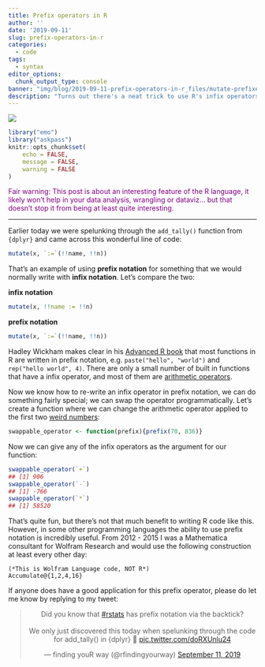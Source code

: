 ```yaml
---
title: Prefix operators in R
author: ''
date: '2019-09-11'
slug: prefix-operators-in-r
categories:
  - code
tags:
  - syntax
editor_options: 
  chunk_output_type: console
banner: "img/blog/2019-09-11-prefix-operators-in-r_files/mutate-prefixed-infix.png.png"
description: "Turns out there's a neat trick to use R's infix operators with prefix notation! Let's demonstrate how..."
---
```


![](/blog/2019-09-11-prefix-operators-in-r_files/Screenshot 2019-09-11 at 13.09.57.png)

```r
library("emo")
library("askpass")
knitr::opts_chunk$set(
	echo = FALSE,
	message = FALSE,
	warning = FALSE
)
```

<span style="color:purple">Fair warning: This post is about an interesting feature of the R language, it likely won't help in your data analysis, wrangling or dataviz... but that doesn't stop it from being at least quite interesting.</span>

<hr>

Earlier today we were spelunking through the `add_tally()` function from `{dplyr}` and came across this wonderful line of code:

```r
mutate(x, `:=`(!!name, !!n))
```

That's an example of using **prefix notation** for something that we would normally write with **infix notation**. Let's compare the two:

<div class="row">
<div class="col-xs-6">
**infix notation**
```r
mutate(x, !!name := !!n)
```
</div>

<div class="col-xs-6">
**prefix notation**
```r
mutate(x, `:=`(!!name, !!n))
```
</div>
</div>

Hadley Wickham makes clear in his [Advanced R book](http://adv-r.had.co.nz/Functions.html#infix-functions) that most functions in R are written in prefix notation, e.g. `paste("hello", "world")` and `rep("hello world", 4)`. There are only a small number of built in functions that have a infix operator, and most of them are [arithmetic operators](https://stat.ethz.ch/R-manual/R-devel/library/base/html/Arithmetic.html). 

Now we know how to re-write an infix operator in prefix notation, we can do something fairly special; we can swap the operator programmatically. Let's create a function where we can change the arithmetic operator applied to the first two [weird numbers](https://en.wikipedia.org/wiki/Weird_number):

```r
swappable_operator <- function(prefix){prefix(70, 836)}
```

Now we can give any of the infix operators as the argument for our function:

```r
swappable_operator(`+`)
## [1] 906
swappable_operator(`-`)
## [1] -766
swappable_operator(`*`)
## [1] 58520
```

That's quite fun, but there's not that much benefit to writing R code like this. However, in some other programming languages the ability to use prefix notation is incredibly useful. From 2012 - 2015 I was a Mathematica consultant for Wolfram Research and would use the following construction at least every other day:

```wolframscript
(*This is Wolfram Language code, NOT R*)
Accumulate@{1,2,4,16}
```

If anyone does have a good application for this prefix operator, please do let me know by replying to my tweet:

<center>
<blockquote class="twitter-tweet"><p lang="en" dir="ltr">Did you know that <a href="https://twitter.com/hashtag/rstats?src=hash&amp;ref_src=twsrc%5Etfw">#rstats</a> has prefix notation via the backtick?<br><br>We only just discovered this today when spelunking through the code for add_tally() in {dplyr} 🧐 <a href="https://t.co/doRXUnlu24">pic.twitter.com/doRXUnlu24</a></p>&mdash; finding youR way (@rfindingyourway) <a href="https://twitter.com/rfindingyourway/status/1171758309398986757?ref_src=twsrc%5Etfw">September 11, 2019</a></blockquote> <script async src="https://platform.twitter.com/widgets.js" charset="utf-8"></script>
</center>